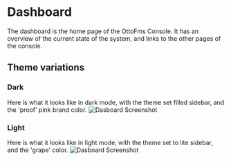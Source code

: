 
# Dashboard

The dashboard is the home page of the OttoFms Console. It has an overview of the current state of the system, and links to the other pages of the console.

## Theme variations

### Dark

Here is what it looks like in dark mode, with the theme set filled sidebar, and the 'proof' pink brand color.
![Dasboard Screenshot](/img/ottofms/console/dashboard.png)

### Light

Here is what it looks like in light mode, with the theme set to lite sidebar, and the 'grape' color.
![Dasboard Screenshot](/img/ottofms/console/dashboard-lite.png)
